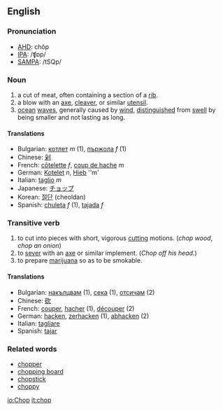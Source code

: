 ==English==

===Pronunciation===
*[[w:AHD|AHD]]: chŏp
*[[w:IPA|IPA]]: /ʧɒp/
*[[w:SAMPA|SAMPA]]: /tSQp/

===Noun===

# a cut of meat, often containing a section of a [[rib]].
# a blow with an [[axe]], [[cleaver]], or similar [[utensil]].
# [[ocean]] [[wave]]s, generally caused by [[wind]], [[distinguished]] from [[swell]] by being smaller and not lasting as long.

====Translations====

*Bulgarian: [[котлет]] ''m'' (1), [[пържола]] ''f'' (1)
*Chinese: [[剁]]
*French: [[côtelette]] ''f'', [[coup de hache]] ''m''
*German: [[Kotelet]] ''n'', [[Hieb]] ''m'
*Italian: [[taglio]] ''m''
*Japanese: [[チョップ]]
*Korean: [[절단]] (cheoldan)
*Spanish: [[chuleta]] ''f'' (1), [[tajada]] ''f''

===Transitive verb===

# to cut into pieces with short, vigorous [[cut]]ting motions.  (''chop wood'', ''chop an onion'')
# to [[sever]] with an [[axe]] or similar implement. (''Chop off his head.'')
# to prepare [[marijuana]] so as to be smokable.

====Translations====

*Bulgarian: [[накълцвам]] (1), [[сека]] (1), [[отсичам]] (2)
*Chinese: [[砍]]
*French: [[couper]], [[hacher]] (1), [[découper]] (2)
*German: [[hacken]], [[zerhacken]] (1), [[abhacken]] (2)
*Italian: [[tagliare]]
*Spanish: [[tajar]]

===Related words===
*[[chopper]]
*[[chopping board]]
*[[chopstick]]
*[[choppy]]

[[io:Chop]]
[[it:chop]]